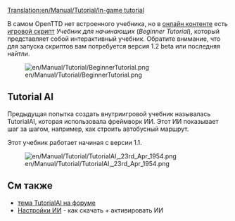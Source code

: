 [[Translation:en/Manual/Tutorial/In-game tutorial]]


{{ru/Manual/Tutorial/Учебник}}

В самом OpenTTD нет встроенного учебника, но в [[ru/Manual/Онлайн-контент|онлайн контенте]] есть [[en/Game Script|игровой скрипт]] ''Учебник для начинающих'' (''Beginner Tutorial''), который представляет собой интерактивный учебник. Обратите внимание, что для запуска скриптов вам потребуется версия 1.2 beta или последняя найтли.

[[File:en/Manual/Tutorial/BeginnerTutorial.png]]

== Tutorial AI ==
Предыдущая попытка создать внутриигровой учебник называлась TutorialAI, которая использовала фреймворк ИИ. Этот ИИ показывает шаг за шагом, например, как строить автобусный маршрут.

Этот учебник работает начиная с версии 1.1.

[[File:en/Manual/Tutorial/TutorialAI, 23rd Apr 1954.png]]

==См также==
* [http://www.tt-forums.net/viewtopic.php?f=65&t=55400 тема TutorialAI на форуме]
* [[ru/Manual/Настройки ИИ|Настройки ИИ]] - как скачать + активировать ИИ
